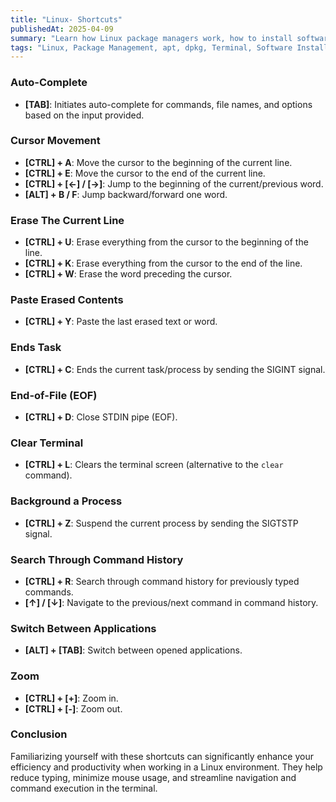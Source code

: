 ```yaml
---
title: "Linux- Shortcuts"
publishedAt: 2025-04-09
summary: "Learn how Linux package managers work, how to install software, and manage dependencies with apt, dpkg, and more."
tags: "Linux, Package Management, apt, dpkg, Terminal, Software Installation"
---
```



### Auto-Complete

- **[TAB]**: Initiates auto-complete for commands, file names, and options based on the input provided.

### Cursor Movement

- **[CTRL] + A**: Move the cursor to the beginning of the current line.
- **[CTRL] + E**: Move the cursor to the end of the current line.
- **[CTRL] + [←] / [→]**: Jump to the beginning of the current/previous word.
- **[ALT] + B / F**: Jump backward/forward one word.

### Erase The Current Line

- **[CTRL] + U**: Erase everything from the cursor to the beginning of the line.
- **[CTRL] + K**: Erase everything from the cursor to the end of the line.
- **[CTRL] + W**: Erase the word preceding the cursor.

### Paste Erased Contents

- **[CTRL] + Y**: Paste the last erased text or word.

### Ends Task

- **[CTRL] + C**: Ends the current task/process by sending the SIGINT signal.

### End-of-File (EOF)

- **[CTRL] + D**: Close STDIN pipe (EOF).

### Clear Terminal

- **[CTRL] + L**: Clears the terminal screen (alternative to the `clear` command).

### Background a Process

- **[CTRL] + Z**: Suspend the current process by sending the SIGTSTP signal.

### Search Through Command History

- **[CTRL] + R**: Search through command history for previously typed commands.
- **[↑] / [↓]**: Navigate to the previous/next command in command history.

### Switch Between Applications

- **[ALT] + [TAB]**: Switch between opened applications.

### Zoom

- **[CTRL] + [+]**: Zoom in.
- **[CTRL] + [-]**: Zoom out.

### Conclusion

Familiarizing yourself with these shortcuts can significantly enhance your efficiency and productivity when working in a Linux environment. They help reduce typing, minimize mouse usage, and streamline navigation and command execution in the terminal.